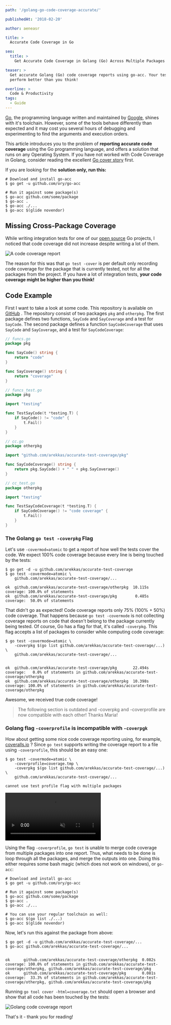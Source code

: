 ```yaml
---
path: '/golang-go-code-coverage-accurate/'

publishedAt: '2018-02-20'

author: aeneasr

title: >
  Accurate Code Coverage in Go

seo:
  title: >
    Get Accurate Code Coverage in Golang (Go) Across Multiple Packages

teaser: >
  Get accurate Golang (Go) code coverage reports using go-acc. Your test might
  perform better than you think!

overline: >
  Code & Productivity
tags:
  - Guide
---
```


[Go](https://golang.org/), the programming language written and maintained by
[Google](https://www.google.com), shines with it's toolchain. However, some of
the tools behave differently than expected and it may cost you several hours of
debugging and experimenting to find the arguments and execution orders.

This article introduces you to the problem of **reporting accurate code
coverage** using the Go programming language, and offers a solution that runs on
any Operating System. If you have not worked with Code Coverage in Golang,
consider reading the excellent [Go cover story](https://blog.golang.org/cover)
first.

If you are looking for the **solution only, run this:**

```shell-session
# Download and install go-acc
$ go get -u github.com/ory/go-acc

# Run it against some package(s)
$ go-acc github.com/some/package
$ go-acc .
$ go-acc ./...
$ go-acc $(glide novendor)
```

## Missing Cross-Package Coverage

While writing integration tests for one of our
[open source](https://github.com/ory/) Go projects, I noticed that code coverage
did not increase despite writing a lot of them.

![A code coverage report](../../images/articles/code-coverage/report.png)

The reason for this was that `go test -cover` is per default only recording code
coverage for the package that is currently tested, not for all the packages from
the project. If you have a lot of integration tests, **your code coverage might
be higher than you think!**

## Code Example

First I want to take a look at some code. This repository is available on
[GitHub](https://github.com/arekkas/accurate-test-coverage) . The repository
consist of two packages `pkg` and `otherpkg`. The first package defines two
functions, `SayCode` and `SayCoverage` and a test for `SayCode`. The second
package defines a function `SayCodeCoverage` that uses `SayCode` and
`SayCoverage`, and a test for `SayCodeCoverage`:

```go
// funcs.go
package pkg

func SayCode() string {
    return "code"
}

func SayCoverage() string {
    return "coverage"
}
```

```go
// funcs_test.go
package pkg

import "testing"

func TestSayCode(t *testing.T) {
    if SayCode() != "code" {
        t.Fail()
    }
}
```

```go
// cc.go
package otherpkg

import "github.com/arekkas/accurate-test-coverage/pkg"

func SayCodeCoverage() string {
    return pkg.SayCode() + " " + pkg.SayCoverage()
}
```

```go
// cc_test.go
package otherpkg

import "testing"

func TestSayCodeCoverage(t *testing.T) {
    if SayCodeCoverage() != "code coverage" {
        t.Fail()
    }
}
```

### The Golang `go test -coverpkg` Flag

Let's use `-covermod=atomic` to get a report of how well the tests cover the
code. We expect 100% code coverage because every line is being touched by the
tests:

```shell-session
$ go get -d -u github.com/arekkas/accurate-test-coverage
$ go test -covermode=atomic \
    github.com/arekkas/accurate-test-coverage/...

ok  github.com/arekkas/accurate-test-coverage/otherpkg  10.115s coverage: 100.0% of statements
ok  github.com/arekkas/accurate-test-coverage/pkg        0.485s coverage:  50.0% of statements
```

That didn't go as expected! Code coverage reports only 75% (100% + 50%) code
coverage. That happens because `go test -covermode` is not collecting coverage
reports on code that doesn't belong to the package currently being tested. Of
course, Go has a flag for that, it's called `-coverpkg`. This flag accepts a
list of packages to consider while computing code coverage:

```shell-session
$ go test -covermode=atomic \
    -coverpkg $(go list github.com/arekkas/accurate-test-coverage/...) \
    github.com/arekkas/accurate-test-coverage/...


ok  github.com/arekkas/accurate-test-coverage/pkg       22.494s coverage:   0.0% of statements in github.com/arekkas/accurate-test-coverage/otherpkg
ok  github.com/arekkas/accurate-test-coverage/otherpkg  10.398s coverage: 100.0% of statements in github.com/arekkas/accurate-test-coverage/otherpkg
```

Awesome, we received true code coverage!

> The following section is outdated and -coverpkg and -coverprofile are now
> compatible with each other! Thanks Maria!

### Golang flag `-coverprofile` is incompatible with `-coverpgk`

How about getting some nice code coverage reporting using, for example,
[coveralls.io](https://coveralls.io/) ? Since `go test` supports writing the
coverage report to a file using `-coverprofile`, this should be an easy one:

```shell-session
$ go test -covermode=atomic \
    -coverprofile=coverage.tmp \
    -coverpkg $(go list github.com/arekkas/accurate-test-coverage/...) \
    github.com/arekkas/accurate-test-coverage/...

cannot use test profile flag with multiple packages
```

<video autoplay muted loop playsInline>
  <source
    src="../../images/articles/code-coverage/tableflip.mp4"
    type="video/mp4"
  />
  <source
    src="../../images/articles/code-coverage/tableflip.webm"
    type="video/webm"
  />
</video>

Using the flag `-coverprofile`, `go test` is unable to merge code coverage from
multiple packages into one report. Thus, what needs to be done is loop through
all the packages, and merge the outputs into one. Doing this either requires
some bash magic (which does not work on windows), or `go-acc`:

```shell-session
# Download and install go-acc
$ go get -u github.com/ory/go-acc

# Run it against some package(s)
$ go-acc github.com/some/package
$ go-acc .
$ go-acc ./...

# You can use your regular toolchain as well:
$ go-acc $(go list ./...)
$ go-acc $(glide novendor)
```

Now, let's run this against the package from above:

```shell-session
$ go get -d -u github.com/arekkas/accurate-test-coverage/...
$ go-acc github.com/arekkas/accurate-test-coverage/...


ok      github.com/arekkas/accurate-test-coverage/otherpkg  0.082s  coverage: 100.0% of statements in github.com/arekkas/accurate-test-coverage/otherpkg, github.com/arekkas/accurate-test-coverage/pkg
ok      github.com/arekkas/accurate-test-coverage/pkg       0.081s  coverage:  33.3% of statements in github.com/arekkas/accurate-test-coverage/otherpkg, github.com/arekkas/accurate-test-coverage/pkg
```

Running `go tool cover -html=coverage.txt` should open a browser and show that
all code has been touched by the tests:

![Golang code coverage report](../../images/articles/code-coverage/result.png)

That's it - thank you for reading!
